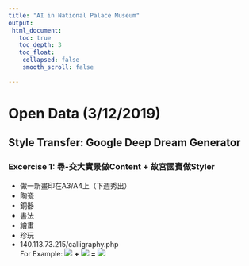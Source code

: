 ```yaml
---
title: "AI in National Palace Museum"
output:
 html_document:
   toc: true
   toc_depth: 3
   toc_float:
    collapsed: false
    smooth_scroll: false

---
```


# Open Data (3/12/2019)
  
## Style Transfer: Google Deep Dream Generator
  
### Excercise 1: 尋-交大實景做Content + 故宮國寶做Styler
 - 做一新畫印在A3/A4上（下週秀出）
  - 陶瓷
  - 銅器
  - 書法
  - 繪畫
  - 珍玩
  - 140.113.73.215/calligraphy.php   
For Example:
![](https://i.imgur.com/22aJPFK.jpg)
**+**
![](https://i.imgur.com/nwjzwY2.jpg)
**=**
![](https://i.imgur.com/uigps19.jpg)